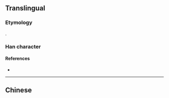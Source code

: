 {{character info/new}}
{{also|楓}}
==Translingual==

===Etymology===
{{Han simp|楓|f=風|t=风}}.

===Han character===
{{Han char|rn=75|rad=木|as=04|sn=8|canj=DHNK|four=47910|ids=⿰木风}}

====References====
* {{Han ref|hdz=21173.130|uh=67AB|ud=26539}}

----

==Chinese==
{{zh-see|楓}}